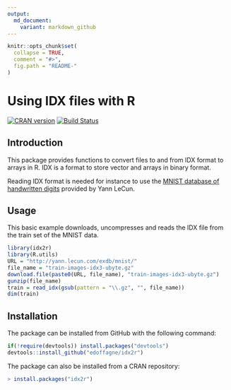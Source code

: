 ```yaml
---
output:
  md_document:
    variant: markdown_github
---
```


<!-- README.md is generated from README.Rmd. Please edit that file -->

```r
knitr::opts_chunk$set(
  collapse = TRUE,
  comment = "#>",
  fig.path = "README-"
)
```

# Using IDX files with R

[![CRAN version](http://www.r-pkg.org/badges/version/idx2r)](https://cran.r-project.org/package=idx2r/)
[![Build Status](https://travis-ci.org/edoffagne/idx2r.svg?branch=master)](https://travis-ci.org/edoffagne/idx2r)

## Introduction

This package provides functions to convert files to
and from IDX format to arrays in R. IDX is a format
to store vector and arrays in binary format.

Reading IDX format is needed for instance to use 
the [MNIST database of handwritten digits](http://yann.lecun.com/exdb/mnist/) provided by Yann LeCun.

## Usage

This basic example downloads, uncompresses and reads the IDX file from the train set of the MNIST data. 

```r
library(idx2r)
library(R.utils)
URL = "http://yann.lecun.com/exdb/mnist/"
file_name = "train-images-idx3-ubyte.gz"
download.file(paste0(URL, file_name), "train-images-idx3-ubyte.gz")
gunzip(file_name)
train = read_idx(gsub(pattern = "\\.gz", "", file_name))
dim(train)
```

## Installation

The package can be installed from GitHub with the following command:

```r
if(!require(devtools)) install.packages("devtools")
devtools::install_github("edoffagne/idx2r")
```

The package can also be installed from a CRAN repository:

```r
> install.packages("idx2r")
```




